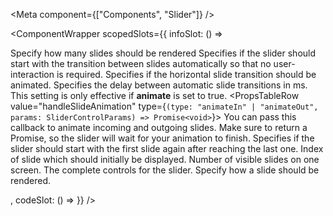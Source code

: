 
<Meta
  component={["Components", "Slider"]}
/>

<ComponentWrapper scopedSlots={{
  infoSlot: () => <div>
<PropsTable>
  <PropsTableRow value="slideCount" type="number" required>
    Specify how many slides should be rendered
  </PropsTableRow>
  <PropsTableRow value="animate" type="boolean" default="false" >
   Specifies if the slider should start with the transition between slides automatically so that no user-interaction is required.
  </PropsTableRow>
  <PropsTableRow value="animateSlideTransition" type="boolean" default="false" >
   Specifies if the horizontal slide transition should be animated.
  </PropsTableRow>
  <PropsTableRow value="animationDelay" type="number" default="10000">
    Specifies the delay between automatic slide transitions in ms.
    This setting is only effective if <strong>animate</strong> is set to true.
  </PropsTableRow>
  <PropsTableRow value="handleSlideAnimation" type={`(type: "animateIn" | "animateOut", params: SliderControlParams) => Promise<void>`}>
    You can pass this callback to animate incoming and outgoing slides. Make sure to return a Promise, so the slider will wait for your animation to finish.
  </PropsTableRow>
  <PropsTableRow value="infinite" type="boolean" default="false" >
   Specifies if the slider should start with the first slide again after reaching the last one.
  </PropsTableRow>
  <PropsTableRow value="initialSlideIndex" type="number" default="0">
    Index of slide which should initially be displayed.
  </PropsTableRow>
  <PropsTableRow value="visibleElements" type="number" default="1">
    Number of visible slides on one screen. 
  </PropsTableRow>
</PropsTable>
<SlotsTable>
  <SlotsTableRow value="controls" prop="SliderControlParams">
    The complete controls for the slider.
  </SlotsTableRow>
  <SlotsTableRow value="slide" prop="{ index: number; params: SliderControlParams}" required>
    Specify how a slide should be rendered.
  </SlotsTableRow>
</SlotsTable>
</div>,
  codeSlot: () =>
<ExampleLoader example="Slider.tsx" />
}} />